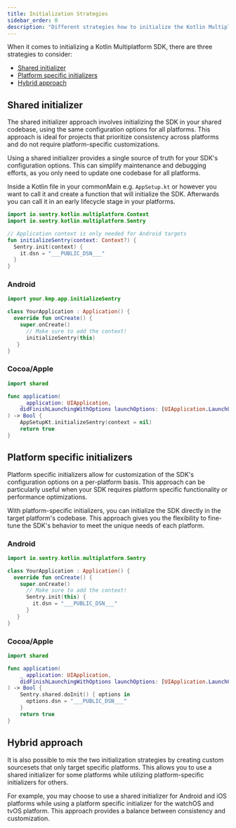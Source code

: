 ```yaml
---
title: Initialization Strategies
sidebar_order: 0
description: "Different strategies how to initialize the Kotlin Multiplatform SDK."
---
```


When it comes to initializing a Kotlin Multiplatform SDK, there are three strategies to consider:
 - [Shared initializer](#shared-initializer)
 - [Platform specific initializers](#platform-specific-initializers)
 - [Hybrid approach](#hybrid-approach)

## Shared initializer

The shared initializer approach involves initializing the SDK in your shared codebase, using the same configuration options for all platforms. This approach is ideal for projects that prioritize consistency across platforms and do not require platform-specific customizations.

Using a shared initializer provides a single source of truth for your SDK's configuration options. This can simplify maintenance and debugging efforts, as you only need to update one codebase for all platforms.

Inside a Kotlin file in your commonMain e.g. `AppSetup.kt` or however you want to call it and create a function that will initialize the SDK.
Afterwards you can call it in an early lifecycle stage in your platforms.

```kotlin {filename:AppSetup.kt}
import io.sentry.kotlin.multiplatform.Context
import io.sentry.kotlin.multiplatform.Sentry

// Application context is only needed for Android targets
fun initializeSentry(context: Context?) {
  Sentry.init(context) {
    it.dsn = "___PUBLIC_DSN___"
  }
}
```

### Android

```kotlin {filename:MainActivity.kt}
import your.kmp.app.initializeSentry

class YourApplication : Application() {
  override fun onCreate() {
    super.onCreate()
      // Make sure to add the context!
      initializeSentry(this)
   }
}
```

### Cocoa/Apple

```swift {filename:AppDelegate.swift}
import shared

func application(
    _ application: UIApplication,
    didFinishLaunchingWithOptions launchOptions: [UIApplication.LaunchOptionsKey : Any]? = nil
) -> Bool {
    AppSetupKt.initializeSentry(context = nil)
    return true
}
```

## Platform specific initializers

Platform specific initializers allow for customization of the SDK's configuration options on a per-platform basis. This approach can be particularly useful when your SDK requires platform specific functionality or performance optimizations.

With platform-specific initializers, you can initialize the SDK directly in the target platform's codebase. This approach gives you the flexibility to fine-tune the SDK's behavior to meet the unique needs of each platform.

### Android

```kotlin {filename:MainActivity.kt}
import io.sentry.kotlin.multiplatform.Sentry

class YourApplication : Application() {
  override fun onCreate() {
    super.onCreate()
      // Make sure to add the context!
      Sentry.init(this) {
        it.dsn = "___PUBLIC_DSN___"
      }
   }
}
```

### Cocoa/Apple

```swift {filename:AppDelegate.swift}
import shared

func application(
    _ application: UIApplication,
    didFinishLaunchingWithOptions launchOptions: [UIApplication.LaunchOptionsKey : Any]? = nil
) -> Bool {
    Sentry.shared.doInit() { options in
      options.dsn = "___PUBLIC_DSN___"
    }
    return true
}
```

## Hybrid approach

It is also possible to mix the two initialization strategies by creating custom sourcesets that only target specific platforms. This allows you to use a shared initializer for some platforms while utilizing platform-specific initializers for others.

For example, you may choose to use a shared initializer for Android and iOS platforms while using a platform specific initializer for the watchOS and tvOS platform. This approach provides a balance between consistency and customization.
